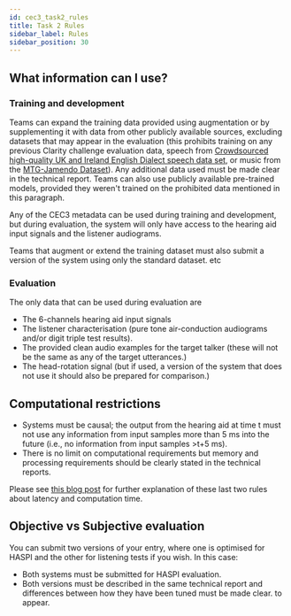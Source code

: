 ```yaml
---
id: cec3_task2_rules
title: Task 2 Rules
sidebar_label: Rules
sidebar_position: 30
---
```



## What information can I use?

### Training and development

Teams can expand the training data provided using augmentation or by supplementing it with data from other publicly available sources, excluding datasets that may appear in the evaluation (this prohibits training on any previous Clarity challenge evaluation data, speech from [Crowdsourced high-quality UK and Ireland English Dialect speech data set](https://www.openslr.org/83/), or music from the [MTG-Jamendo Dataset](https://mtg.github.io/mtg-jamendo-dataset/)). Any additional data used must be made clear in the technical report. Teams can also use publicly available pre-trained models, provided they weren't trained on the prohibited data mentioned in this paragraph.

Any of the CEC3 metadata can be used during training and development, but during evaluation, the system will only have access to the hearing aid input signals and the listener audiograms.

Teams that augment or extend the training dataset must also submit a version of the system using only the standard dataset. etc

### Evaluation

The only data that can be used during evaluation are

- The 6-channels hearing aid input signals
- The listener characterisation (pure tone air-conduction audiograms and/or digit triple test results).
- The provided clean audio examples for the target talker (these will not be the same as any of the target utterances.)
- The head-rotation signal (but if used, a version of the system that does not use it should also be prepared for comparison.)

## Computational restrictions

- Systems must be causal; the output from the hearing aid at time t must not use any information from input samples more than 5 ms into the future (i.e., no information from input samples >t+5 ms).
- There is no limit on computational requirements but memory and processing requirements should be clearly stated in the technical reports.

Please see [this blog post](https://claritychallenge.org/blog/Latency,%20computation%20time%20and%20real-time%20operation) for further explanation of these last two rules about latency and computation time.

## Objective vs Subjective evaluation

You can submit two versions of your entry, where one is optimised for HASPI and the other for listening tests if you wish. In this case:

- Both systems must be submitted for HASPI evaluation.
- Both versions must be described in the same technical report and differences between how they have been tuned must be made clear.
 to appear.
